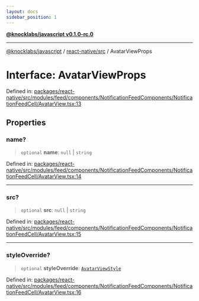 ```yaml
---
layout: docs
sidebar_position: 1
---
```


[**@knocklabs/javascript v0.1.0-rc.0**](../../../index.mdx)

***

[@knocklabs/javascript](../../../modules.mdx) / [react-native/src](../index.mdx) / AvatarViewProps

# Interface: AvatarViewProps

Defined in: [packages/react-native/src/modules/feed/components/NotificationFeedComponents/NotificationFeedCell/AvatarView.tsx:13](https://github.com/knocklabs/javascript/blob/main/packages/react-native/src/modules/feed/components/NotificationFeedComponents/NotificationFeedCell/AvatarView.tsx#L13)

## Properties

### name?

> `optional` **name**: `null` \| `string`

Defined in: [packages/react-native/src/modules/feed/components/NotificationFeedComponents/NotificationFeedCell/AvatarView.tsx:14](https://github.com/knocklabs/javascript/blob/main/packages/react-native/src/modules/feed/components/NotificationFeedComponents/NotificationFeedCell/AvatarView.tsx#L14)

***

### src?

> `optional` **src**: `null` \| `string`

Defined in: [packages/react-native/src/modules/feed/components/NotificationFeedComponents/NotificationFeedCell/AvatarView.tsx:15](https://github.com/knocklabs/javascript/blob/main/packages/react-native/src/modules/feed/components/NotificationFeedComponents/NotificationFeedCell/AvatarView.tsx#L15)

***

### styleOverride?

> `optional` **styleOverride**: [`AvatarViewStyle`](AvatarViewStyle.mdx)

Defined in: [packages/react-native/src/modules/feed/components/NotificationFeedComponents/NotificationFeedCell/AvatarView.tsx:16](https://github.com/knocklabs/javascript/blob/main/packages/react-native/src/modules/feed/components/NotificationFeedComponents/NotificationFeedCell/AvatarView.tsx#L16)
